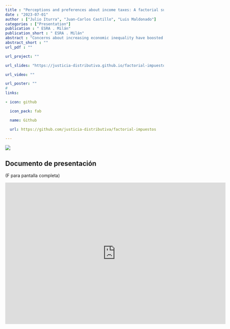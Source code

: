 ```yaml
---
title : "Perceptions and preferences about income taxes: A factorial survey approach"
date : "2023-07-01"
author : ["Julio Iturra", "Juan-Carlos Castillo", "Luis Maldonado"]
categories : ["Presentation"]
publication : " ESRA . Milán"
publication_short : " ESRA . Milán"
abstract : "Concerns about increasing economic inequality have boosted the research on public perceptions and preferences related to salaries, social welfare, meritocracy, subjective status, and taxes. Traditional survey questions addressing this last topic generally rely on single-item Likert scales that ask to what extent respondents agree with the amount of taxes that are/should be paid by, for example, themselves, the poor, or the rich. Nevertheless, what respondents take into account when making judgments about just taxes remains largely unclear. The present study aims to shed light on how perceptions and preferences about taxes are related to specific characteristics of the presented (stimulus) case. Based on a two-wave factorial survey design in Chile in 2019 (N=1,470) we evaluated the role of characteristics such as gender, age, childcare, education, income, and family background on the perception and evaluation of a just income tax. The models were estimated in a multilevel framework, in which vignettes are nested within respondents in order to assess the influence of the vignette’s attributes on perceived and preferred income tax. Preliminary results show that respondents tend to be well-informed and accurate about Chile's income tax levels. The vignette's household income is the most relevant attribute in explaining the perceived and preferred income tax, showing a robust positive effect. On the other hand, neither the respondent's educational level nor household income influences perceived and preferred income tax. The study was pre-registered in the Open Science Framework: https://osf.io/vpz86"
abstract_short : ""
url_pdf : "" 

url_project: ""

url_slides: "https://justicia-distributiva.github.io/factorial-impuestos/presentations/ESRA-milan-2023/presentation-esra-2023.html#1"

url_video: ""

url_poster: ""
# 
links:

- icon: github

  icon_pack: fab

  name: Github

  url: https://github.com/justicia-distributiva/factorial-impuestos

---
```


![](https://justicia-distributiva.github.io/brechas-genero/presentations/ESRA2023/images/ESRA.png)

## Documento de presentación

(F para pantalla completa)

<iframe width="700"  height="450" src="https://justicia-distributiva.github.io/factorial-impuestos/presentations/ESRA-milan-2023/presentation-esra-2023.html#1" title="Xaringan presentation" frameborder="0" allow="accelerometer; autoplay; clipboard-write; encrypted-media; gyroscope; picture-in-picture" allowfullscreen></iframe>

